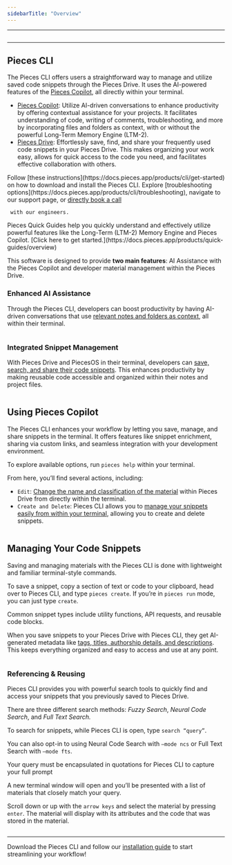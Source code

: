 ```yaml
---
sidebarTitle: "Overview"
---
```


---

<img
  className="mx-auto"
/>

---

## Pieces CLI

The Pieces CLI offers users a straightforward way to manage and utilize saved code snippets through the Pieces Drive. It uses the AI-powered features of the [Pieces Copilot](https://docs.pieces.app/products/cli/copilot), all directly within your terminal.

- [Pieces Copilot](https://docs.pieces.app/products/cli/copilot): Utilize AI-driven conversations to enhance productivity by offering contextual assistance for your projects. It facilitates understanding of code, writing of comments, troubleshooting, and more by incorporating files and folders as context, with or without the powerful Long-Term Memory Engine (LTM-2).
- [Pieces Drive](https://docs.pieces.app/products/cli/drive): Effortlessly save, find, and share your frequently used code snippets in your Pieces Drive. This makes organizing your work easy, allows for quick access to the code you need, and facilitates effective collaboration with others.

<CardGroup cols={2}>
  <Card title="Getting Started">
    Follow [these instructions](https://docs.pieces.app/products/cli/get-started) on how to download and install the Pieces CLI.
  </Card>
  <Card title="Support & Troubleshooting">
    Explore [troubleshooting options](https://docs.pieces.app/products/cli/troubleshooting), navigate to our support page, or <a target="_blank" href="https://calendar.google.com/calendar/u/0/appointments/schedules/AcZssZ22WJ2Htd2wRMJhueCNYc0xbFBFCAN-khijcuoXACd_Uux3wIhgZeGkzDRcqD3teamAI-CwCHpr">
    directly book a call</a>

     with our engineers.
  </Card>
</CardGroup>

<Card title="Learn More with Quick Guides">
  Pieces Quick Guides help you quickly understand and effectively utilize powerful features like the Long-Term (LTM-2) Memory Engine and Pieces Copilot. [Click here to get started.](https://docs.pieces.app/products/quick-guides/overview)
</Card>

This software is designed to provide **two main features**: AI Assistance with the Pieces Copilot and developer material management within the Pieces Drive.

### Enhanced AI Assistance

Through the Pieces CLI, developers can boost productivity by having AI-driven conversations that use [relevant notes and folders as context](https://docs.pieces.app/products/cli/copilot/chat), all within their terminal.

<img
  className="mx-auto"
/>

### Integrated Snippet Management

With Pieces Drive and PiecesOS in their terminal, developers can [save, search, and share their code snippets](https://docs.pieces.app/products/cli/drive). This enhances productivity by making reusable code accessible and organized within their notes and project files.

<img
  className="mx-auto"
/>

## Using Pieces Copilot

The Pieces CLI enhances your workflow by letting you save, manage, and share snippets in the terminal. It offers features like snippet enrichment, sharing via custom links, and seamless integration with your development environment.

To explore available options, run `pieces help` within your terminal.

From here, you’ll find several actions, including:

- `Edit`: [Change the name and classification of the material](https://docs.pieces.app/products/cli/drive/edit-and-update) within Pieces Drive from directly within the terminal.
- `Create and Delete`: Pieces CLI allows you to [manage your snippets easily from within your terminal](https://docs.pieces.app/products/cli/drive/saving-materials), allowing you to create and delete snippets.

<img
  className="mx-auto"
/>

## Managing Your Code Snippets

Saving and managing materials with the Pieces CLI is done with lightweight and familiar terminal-style commands.

To save a snippet, copy a section of text or code to your clipboard, head over to Pieces CLI, and type `pieces create`. If you’re in `pieces run` mode, you can just type `create`.

<tip>
  Common snippet types include utility functions, API requests, and reusable code blocks.
</tip>

When you save snippets to your Pieces Drive with Pieces CLI, they get AI-generated metadata like [tags, titles, authorship details, and descriptions](https://docs.pieces.app/products/cli/drive/save-snippets#whats-stored-when-you-save-a-snippet). This keeps everything organized and easy to access and use at any point.

<img
  className="mx-auto"
/>

### Referencing & Reusing

Pieces CLI provides you with powerful search tools to quickly find and access your snippets that you previously saved to Pieces Drive.

There are three different search methods: _Fuzzy Search_, _Neural Code Search_, and _Full Text Search._

To search for snippets, while Pieces CLI is open, type `search “query”`.

You can also opt-in to using Neural Code Search with `—mode ncs` or Full Text Search with `—mode fts`.

<info>
  Your query must be encapsulated in quotations for Pieces CLI to capture your full prompt
</info>

A new terminal window will open and you’ll be presented with a list of materials that closely match your query.

Scroll down or up with the `arrow keys` and select the material by pressing `enter`. The material will display with its attributes and the code that was stored in the material.

<img
  className="mx-auto"
/>

---

Download the Pieces CLI and follow our [installation guide](https://docs.pieces.app/products/cli/get-started) to start streamlining your workflow\!